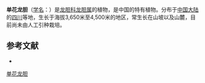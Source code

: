 {{Speciesbox
| name = 单花龙胆
| status = 
| status_system = 
| image =
| genus = Gentiana
| species = subuniflora
| authority = Marq.
}}

'''单花龙胆'''（[[学名|学名]]：{{lang|la|''Gentiana subuniflora''}}）是[[龙胆科|龙胆科]][[龙胆属|龙胆属]]的植物，是中国的特有植物。分布于[[中国大陆|中国大陆]]的[[四川|四川]]等地，生长于海拔3,650米至4,500米的地区，常生长在山坡以及山麓，目前尚未由人工引种栽培。

== 参考文献 ==
<div class="references-small">
* {{cite web| url =http://www.bioinfo.cn/db05/KmzwSpecies.php?action=view&id=8475| title =单花龙胆| work =《中国高等植物数据库全库》| publisher =中国科学院微生物研究所| author =昆明植物研究所| accessdate =2009-02-24| deadurl =yes| archiveurl =https://web.archive.org/web/20160305055918/http://www.bioinfo.cn/db05/KmzwSpecies.php?action=view&id=8475| archivedate =2016-03-05}}
</div>
{{Taxonbar|from=Q15227406}}

[[Category:龙胆属|单花龙胆]]


{{植物小作品}}